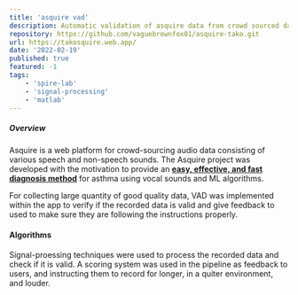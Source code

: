 ```yaml
---
title: 'asquire vad'
description: Automatic validation of asquire data from crowd sourced data.
repository: https://github.com/vaguebrownfox01/asquire-tako.git
url: https://takosquire.web.app/
date: '2022-02-19'
published: true
featured: -1
tags:
    - 'spire-lab'
    - 'signal-processing'
    - 'matlab'
---
```


##### Overview

Asquire is a web platform for crowd-sourcing audio data consisting of various speech and non-speech sounds.
The Asquire project was developed with the motivation to provide an <u>**easy, effective, and fast diagnosis method**</u> for asthma using vocal
sounds and ML algorithms.

For collecting large quantity of good quality data, VAD was implemented within the app to verify if the recorded data is valid and give feedback to used to make sure they are following the instructions properly.

#### Algorithms

Signal-proessing techniques were used to process the recorded data and check if it is valid. 
A scoring system was used in the pipeline as feedback to users, and instructing them to record for longer, in a quiter environment, and louder.


